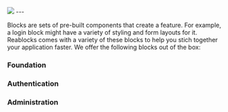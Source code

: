 

<div className="my-0 mx-auto text-white text-center flex flex-col">
  <img
    className="mx-auto mb-8 mt-8"
    src={img.src}
  />
  ---
</div>

Blocks are sets of pre-built components that create a feature. For example, a login
block might have a variety of styling and form layouts for it. Reablocks comes with
a variety of these blocks to help you stich together your application faster.
We offer the following blocks out of the box:

### Foundation
<Cards>
  <Card title="😱 Not Found" href="/blocks/foundation/not-found" />
  <Card title="❌ Empty State" href="/blocks/foundation/empty-state" />
  <Card title="🗣️ Contact" href="/blocks/foundation/contact" />
  <Card title="⏳ Timeline" href="/blocks/foundation/timeline" />
</Cards>

### Authentication
<Cards>
  <Card title="🔐 Login" href="/blocks/authentication/login" />
  <Card title="🤷‍♂️ Forgot Password" href="/blocks/authentication/forgot-password" />
  <Card title="📝 Register" href="/blocks/authentication/register" />
  <Card title="☎️ MFA" href="/blocks/authentication/mfa" />
</Cards>

### Administration
<Cards>
  <Card title="👦 Profile" href="/blocks/administration/profile" />
  <Card title="💰 Pricing" href="/blocks/administration/pricing" />
  <Card title="💸 Billing" href="/blocks/administration/billing" />
  <Card title="👬 Team" href="/blocks/administration/team" />
</Cards>
